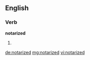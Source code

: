 ==English==
===Verb===
'''notarized'''
# {{past of|[[notarize]]}}

[[de:notarized]]
[[mg:notarized]]
[[vi:notarized]]